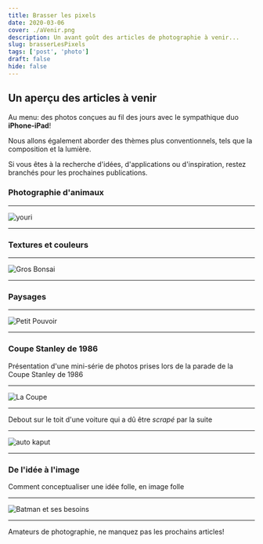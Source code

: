 ```yaml
---
title: Brasser les pixels
date: 2020-03-06
cover: ./aVenir.png
description: Un avant goût des articles de photographie à venir... 
slug: brasserLesPixels
tags: ['post', 'photo']
draft: false
hide: false
---
```


## Un aperçu des articles à venir

Au menu: des photos conçues au fil des jours avec le sympathique duo **iPhone-iPad**!

Nous allons également aborder des thèmes plus conventionnels, tels que la composition et la lumière.

Si vous êtes à la recherche d'idées, d'applications ou d'inspiration, restez branchés pour les prochaines publications.


### Photographie d'animaux 

---

![youri](./YouriSerarde.jpg)

---

### Textures et couleurs

---

![Gros Bonsai](./BonsaiGeant.jpg)

---

### Paysages

---

![Petit Pouvoir](./PetitPouvoir.jpg)

---

### Coupe Stanley de 1986

Présentation d'une mini-série de photos prises lors de la parade de la Coupe Stanley de 1986

---

![La Coupe](./RobinsonEtLaCoupe.jpg)

---

Debout sur le toit d'une voiture qui a dû être *scrapé* par la suite

---

![auto kaput](./AutoKaput.jpg)

---

### De l'idée à l'image

Comment conceptualiser une idée folle, en image folle

---

![Batman et ses besoins](./BatmanTaking.jpg)

---

Amateurs de photographie, ne manquez pas les prochains articles!

